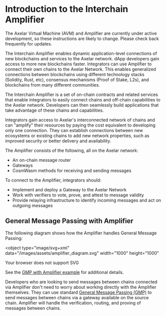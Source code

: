 # Introduction to the Interchain Amplifier


<Callout>
  The Axelar Virtual Machine (AVM) and Amplifier are currently under active
  development, so these instructions are likely to change. Please check back
  frequently for updates.
</Callout>

The Interchain Amplifier enables dynamic application-level connections of new blockchains and services to the Axelar network. dApp developers gain access to more new blockchains faster. Integrators can use Amplifier to connect their own chains to the Axelar Network. This enables generalized connections between blockchains using different technology stacks (Solidity, Rust, etc), consensus mechanisms (Proof of Stake, L2s), and blockchains from many different communities.

The Interchain Amplifier is a set of on-chain contracts and related services that enable integrators to easily connect chains and off-chain capabilities to the Axelar network. Developers can then seamlessly build applications that take advantage of these chains and capabilities.

Integrators gain access to Axelar's interconnected network of chains and can "amplify" their resources by paying the cost equivalent to developing only one connection. They can establish connections between new ecosystems or existing chains to add new network properties, such as improved security or better delivery and availability.

The Amplifier consists of the following, all on the Axelar network:

- An on-chain message router
- Gateways
- CosmWasm methods for receiving and sending messages

To connect to the Amplifier, integrators should:

- Implement and deploy a Gateway to the Axelar Network
- Work with verifiers to vote, prove, and attest to message validity
- Provide relaying infrastructure to identify incoming messages and act on outgoing messages

## General Message Passing with Amplifier

The following diagram shows how the Amplifier handles General Message Passing:

<object
  type="image/svg+xml"
  data="/images/assets/amplifier_diagram.svg"
  width="1000"
  height="1000"
>
  Your browser does not support SVG
</object>

See the [GMP with Amplifier example](/dev/amplifier/gmp-example) for additional details.

Developers who are looking to send messages between chains connected via Amplifier don't need to worry about working directly with the Amplifier themselves. They can use standard [General Message Passing (GMP)](/dev/general-message-passing/overview) to send messages between chains via a gateway available on the source chain. Amplifier will handle the verification, routing, and proving of messages between chains.
